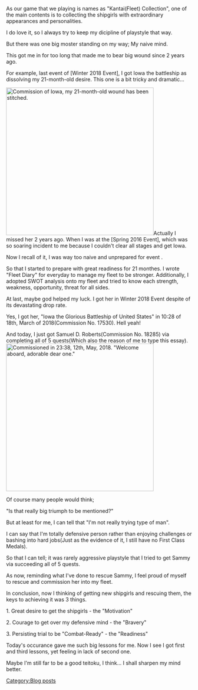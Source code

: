 As our game that we playing is names as "Kantai(Fleet) Collection", one of the main contents is to collecting the shipgirls with extraordinary appearances and personalities.

I do love it, so I always try to keep my dicipline of playstyle that way.

But there was one big moster standing on my way; My naive mind.

This got me in for too long that made me to bear big wound since 2 years ago.

For example, last event of [Winter 2018 Event], I got Iowa the battleship as dissolving my 21-month-old desire. This one is a bit tricky and dramatic...

[[File:KanColle-20180318-10284484.png|thumb|left|400px|Commission of Iowa, my 21-month-old wound has been stitched.]]Actually I missed her 2 years ago. When I was at the [Spring 2016 Event], which was so soaring incident to me because I couldn't clear all stages and get Iowa.

Now I recall of it, I was way too naive and unprepared for event .

So that I started to prepare with great readiness for 21 monthes. I wrote "Fleet Diary" for everyday to manage my fleet to be stronger. Additionally, I adopted SWOT analysis onto my fleet and tried to know each strength, weakness, opportunity, threat for all sides.

At last, maybe god helped my luck. I got her in Winter 2018 Event despite of its devastating drop rate.

Yes, I got her, "Iowa the Glorious Battleship of United States" in 10:28 of 18th, March of 2018(Commission No. 17530). Hell yeah!

And today, I just got Samuel D. Roberts(Commission No. 18285) via completing all of 5 quests(Which also the reason of me to type this essay).[[File:KanColle-180512-23381714.png|thumb|400px|Commissioned in 23:38, 12th, May, 2018. "Welcome aboard, adorable dear one."]]

Of course many people would think;

"Is that really big triumph to be mentioned?"

But at least for me, I can tell that "I'm not really trying type of man".

I can say that I'm totally defensive person rather than enjoying challenges or bashing into hard jobs(Just as the evidence of it, I still have no First Class Medals).

So that I can tell; it was rarely aggressive playstyle that I tried to get Sammy via succeeding all of 5 quests.

As now, reminding what I've done to rescue Sammy, I feel proud of myself to rescue and commission her into my fleet.

In conclusion, now I thinking of getting new shipgirls and rescuing them, the keys to achieving it was 3 things.

1. Great desire to get the shipgirls - the "Motivation"

2. Courage to get over my defensive mind - the "Bravery"

3. Persisting trial to be "Combat-Ready" - the "Readiness"

Today's occurance gave me such big lessons for me. Now I see I got first and third lessons, yet feeling in lack of second one.

Maybe I'm still far to be a good teitoku, I think... I shall sharpen my mind better.
[[Category:Blog posts]]
